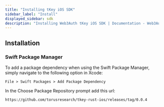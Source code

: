 ```yaml
---
title: "Installing tKey iOS SDK"
sidebar_label: "Install"
displayed_sidebar: sdk
description: "Installing Web3Auth tKey iOS SDK | Documentation - Web3Auth"
---
```


## Installation

### Swift Package Manager

To add a package dependency when using the Swift Package Manager, simply navigate to the following option in Xcode:

`File > Swift Packages > Add Package Dependency`

In the Choose Package Repository prompt add this url:

```sh
https://github.com/torusresearch/tkey-rust-ios/releases/tag/0.0.4
```
